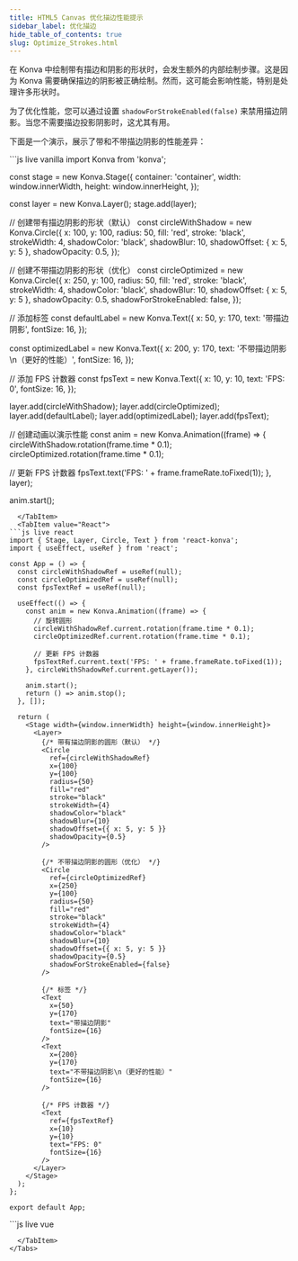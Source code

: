 ```yaml
---
title: HTML5 Canvas 优化描边性能提示
sidebar_label: 优化描边
hide_table_of_contents: true
slug: Optimize_Strokes.html
---
```


在 Konva 中绘制带有描边和阴影的形状时，会发生额外的内部绘制步骤。这是因为 Konva 需要确保描边的阴影被正确绘制。然而，这可能会影响性能，特别是处理许多形状时。

为了优化性能，您可以通过设置 `shadowForStrokeEnabled(false)` 来禁用描边阴影。当您不需要描边投影阴影时，这尤其有用。

下面是一个演示，展示了带和不带描边阴影的性能差异：


<Tabs>
  <TabItem value="Vanilla" default>
```js live vanilla
import Konva from 'konva';

const stage = new Konva.Stage({
  container: 'container',
  width: window.innerWidth,
  height: window.innerHeight,
});

const layer = new Konva.Layer();
stage.add(layer);

// 创建带有描边阴影的形状（默认）
const circleWithShadow = new Konva.Circle({
  x: 100,
  y: 100,
  radius: 50,
  fill: 'red',
  stroke: 'black',
  strokeWidth: 4,
  shadowColor: 'black',
  shadowBlur: 10,
  shadowOffset: { x: 5, y: 5 },
  shadowOpacity: 0.5,
});

// 创建不带描边阴影的形状（优化）
const circleOptimized = new Konva.Circle({
  x: 250,
  y: 100,
  radius: 50,
  fill: 'red',
  stroke: 'black',
  strokeWidth: 4,
  shadowColor: 'black',
  shadowBlur: 10,
  shadowOffset: { x: 5, y: 5 },
  shadowOpacity: 0.5,
  shadowForStrokeEnabled: false,
});

// 添加标签
const defaultLabel = new Konva.Text({
  x: 50,
  y: 170,
  text: '带描边阴影',
  fontSize: 16,
});

const optimizedLabel = new Konva.Text({
  x: 200,
  y: 170,
  text: '不带描边阴影\n（更好的性能）',
  fontSize: 16,
});

// 添加 FPS 计数器
const fpsText = new Konva.Text({
  x: 10,
  y: 10,
  text: 'FPS: 0',
  fontSize: 16,
});

layer.add(circleWithShadow);
layer.add(circleOptimized);
layer.add(defaultLabel);
layer.add(optimizedLabel);
layer.add(fpsText);

// 创建动画以演示性能
const anim = new Konva.Animation((frame) => {
  circleWithShadow.rotation(frame.time * 0.1);
  circleOptimized.rotation(frame.time * 0.1);
  
  // 更新 FPS 计数器
  fpsText.text('FPS: ' + frame.frameRate.toFixed(1));
}, layer);

anim.start();
```
  </TabItem>
  <TabItem value="React">
```js live react
import { Stage, Layer, Circle, Text } from 'react-konva';
import { useEffect, useRef } from 'react';

const App = () => {
  const circleWithShadowRef = useRef(null);
  const circleOptimizedRef = useRef(null);
  const fpsTextRef = useRef(null);

  useEffect(() => {
    const anim = new Konva.Animation((frame) => {
      // 旋转圆形
      circleWithShadowRef.current.rotation(frame.time * 0.1);
      circleOptimizedRef.current.rotation(frame.time * 0.1);
      
      // 更新 FPS 计数器
      fpsTextRef.current.text('FPS: ' + frame.frameRate.toFixed(1));
    }, circleWithShadowRef.current.getLayer());

    anim.start();
    return () => anim.stop();
  }, []);

  return (
    <Stage width={window.innerWidth} height={window.innerHeight}>
      <Layer>
        {/* 带有描边阴影的圆形（默认） */}
        <Circle
          ref={circleWithShadowRef}
          x={100}
          y={100}
          radius={50}
          fill="red"
          stroke="black"
          strokeWidth={4}
          shadowColor="black"
          shadowBlur={10}
          shadowOffset={{ x: 5, y: 5 }}
          shadowOpacity={0.5}
        />
        
        {/* 不带描边阴影的圆形（优化） */}
        <Circle
          ref={circleOptimizedRef}
          x={250}
          y={100}
          radius={50}
          fill="red"
          stroke="black"
          strokeWidth={4}
          shadowColor="black"
          shadowBlur={10}
          shadowOffset={{ x: 5, y: 5 }}
          shadowOpacity={0.5}
          shadowForStrokeEnabled={false}
        />
        
        {/* 标签 */}
        <Text
          x={50}
          y={170}
          text="带描边阴影"
          fontSize={16}
        />
        <Text
          x={200}
          y={170}
          text="不带描边阴影\n（更好的性能）"
          fontSize={16}
        />
        
        {/* FPS 计数器 */}
        <Text
          ref={fpsTextRef}
          x={10}
          y={10}
          text="FPS: 0"
          fontSize={16}
        />
      </Layer>
    </Stage>
  );
};

export default App;
```
  </TabItem>
  <TabItem value="Vue">
```js live vue
<template>
  <v-stage :config="stageSize">
    <v-layer ref="layerRef">
      <!-- 带有描边阴影的圆形（默认） -->
      <v-circle
        ref="circleWithShadowRef"
        :config="circleWithShadowConfig"
      />
      
      <!-- 不带描边阴影的圆形（优化） -->
      <v-circle
        ref="circleOptimizedRef"
        :config="circleOptimizedConfig"
      />
      
      <!-- 标签 -->
      <v-text :config="defaultLabelConfig" />
      <v-text :config="optimizedLabelConfig" />
      
      <!-- FPS 计数器 -->
      <v-text
        ref="fpsTextRef"
        :config="fpsConfig"
      />
    </v-layer>
  </v-stage>
</template>

<script setup>
import { ref, onMounted, onUnmounted } from 'vue';
import Konva from 'konva';

const stageSize = {
  width: window.innerWidth,
  height: window.innerHeight
};

const circleWithShadowConfig = {
  x: 100,
  y: 100,
  radius: 50,
  fill: 'red',
  stroke: 'black',
  strokeWidth: 4,
  shadowColor: 'black',
  shadowBlur: 10,
  shadowOffset: { x: 5, y: 5 },
  shadowOpacity: 0.5
};

const circleOptimizedConfig = {
  x: 250,
  y: 100,
  radius: 50,
  fill: 'red',
  stroke: 'black',
  strokeWidth: 4,
  shadowColor: 'black',
  shadowBlur: 10,
  shadowOffset: { x: 5, y: 5 },
  shadowOpacity: 0.5,
  shadowForStrokeEnabled: false
};

const defaultLabelConfig = {
  x: 50,
  y: 170,
  text: '带描边阴影',
  fontSize: 16
};

const optimizedLabelConfig = {
  x: 200,
  y: 170,
  text: '不带描边阴影\n（更好的性能）',
  fontSize: 16
};

const fpsConfig = ref({
  x: 10,
  y: 10,
  text: 'FPS: 0',
  fontSize: 16
});

const layerRef = ref(null);
const circleWithShadowRef = ref(null);
const circleOptimizedRef = ref(null);
const fpsTextRef = ref(null);
let anim = null;

onMounted(() => {
  anim = new Konva.Animation((frame) => {
    // 旋转圆形
    circleWithShadowRef.value.getNode().rotation(frame.time * 0.1);
    circleOptimizedRef.value.getNode().rotation(frame.time * 0.1);
    
    // 更新 FPS 计数器
    fpsTextRef.value.getNode().text('FPS: ' + frame.frameRate.toFixed(1));
  }, layerRef.value.getNode());

  anim.start();
});

onUnmounted(() => {
  if (anim) {
    anim.stop();
  }
});
</script>
```
  </TabItem>
</Tabs>